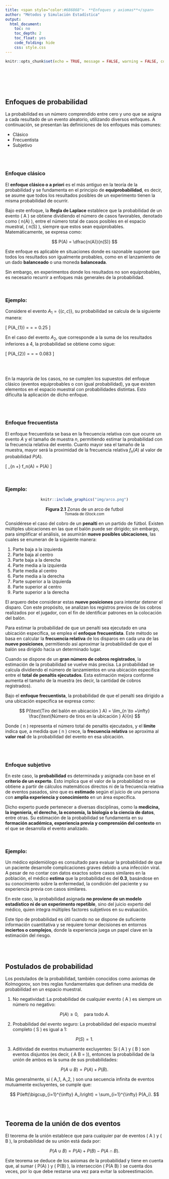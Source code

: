 ```yaml
---
title: <span style="color:#686868">  **Enfoques y axiomas**</span>
author: "Métodos y Simulación Estadística"
output:
  html_document:
    toc: no
    toc_depth: 2
    toc_float: yes
    code_folding: hide
    css: style.css
---
```


```r
knitr::opts_chunk$set(echo = TRUE, message = FALSE, warning = FALSE, comment = NA)
```

<br/>

<br/><br/>
<h2>Enfoques de probabilidad</h2>


La probabilidad es un número comprendido entre cero y uno que se asigna a cada resultado de un evento aleatorio, utilizando diversos enfoques. A continuación, se presentan las definiciones de los enfoques más comunes:

- Clásico 
- Frecuentista
- Subjetivo



<br/><br/>
<h3>Enfoque clásico</h3>

El **enfoque clásico o a priori** es el más antiguo en la teoría de la probabilidad y se fundamenta en el principio de **equiprobabilidad**, es decir, se asume que todos los resultados posibles de un experimento tienen la misma probabilidad de ocurrir.  

Bajo este enfoque, la **Regla de Laplace** establece que la probabilidad de un evento \( A \) se obtiene dividiendo el número de casos favorables, denotado como \( n(A) \), entre el número total de casos posibles en el espacio muestral, \( n(S) \), siempre que estos sean equiprobables. Matemáticamente, se expresa como:  

$$
P(A) = \dfrac{n(A)}{n(S)}
$$

Este enfoque es aplicable en situaciones donde es razonable suponer que todos los resultados son igualmente probables, como en el lanzamiento de un dado **balanceado** o una moneda **balanceada**.  

Sin embargo, en experimentos donde los resultados no son equiprobables, es necesario recurrir a enfoques más generales de la probabilidad.


<br/>
<div class="caja-ejemplo">
<h3>Ejemplo:</h3>
<p> 
Considere el evento $A_{1} = \{(c,c)\}$, su probabilidad se calcula de la siguiente manera:

\[
P(A_{1}) = \frac{n(A_{1})}{n(S_{1})} = \frac{1}{4} = 0.25
\]

En el caso del evento $A_{2}$, que corresponde a la suma de los resultados inferiores a 4, la probabilidad se obtiene como sigue:

\[
P(A_{2}) = \frac{n(A_{2})}{n(S_{2})} = \frac{3}{36} = 0.083
\]

<br/><br/>

En la mayoría de los casos, no se cumplen los supuestos del enfoque clásico (eventos equiprobables o con igual probabilidad), ya que existen elementos en el espacio muestral con probabilidades distintas. Esto dificulta la aplicación de dicho enfoque.
</p>
</div>





<br/><br/>
<h3>Enfoque frecuentista</h3>

El enfoque frecuentista se basa en la frecuencia relativa con que ocurre un evento $A$ y el tamaño de muestra $n$, permitiendo estimar la probabilidad con la frecuencia relativa del evento. Cuanto mayor sea el tamaño de la muestra, mayor será la proximidad de la frecuencia relativa $f_n(A)$ al valor de probabilidad $P(A)$.

\[
\lim_{n \to +\infty} f_n(A) = P(A)
\]


<br/>
<div class="caja-ejemplo">
<h3>Ejemplo:</h3>
<p> 

<center>
```r
knitr::include_graphics("img/arco.png")
```
**Figura 2.1** Zonas de un arco de futbol 
<br/>
<sub>
Tomada de iStock.com
</sub>
</center>


Considérese el caso del cobro de un **penalti** en un partido de fútbol. Existen múltiples ubicaciones en las que el balón puede ser dirigido; sin embargo, para simplificar el análisis, se asumirán **nueve posibles ubicaciones**, las cuales se enumeran de la siguiente manera:  

1. Parte baja a la izquierda  
2. Parte baja al centro  
3. Parte baja a la derecha  
4. Parte media a la izquierda  
5. Parte media al centro  
6. Parte media a la derecha  
7. Parte superior a la izquierda  
8. Parte superior al centro  
9. Parte superior a la derecha  

El arquero debe considerar estas **nueve posiciones** para intentar detener el disparo. Con este propósito, se analizan los registros previos de los cobros realizados por el jugador, con el fin de identificar patrones en la colocación del balón.  

Para estimar la probabilidad de que un penalti sea ejecutado en una ubicación específica, se emplea el **enfoque frecuentista**. Este método se basa en calcular la **frecuencia relativa** de los disparos en cada una de las **nueve posiciones**, permitiendo así aproximar la probabilidad de que el balón sea dirigido hacia un determinado lugar.  

Cuando se dispone de un **gran número de cobros registrados**, la estimación de la probabilidad se vuelve más precisa. La probabilidad se calcula dividiendo el número de lanzamientos en una ubicación específica entre el **total de penaltis ejecutados**. Esta estimación mejora conforme aumenta el tamaño de la muestra (es decir, la cantidad de cobros registrados).  

Bajo el **enfoque frecuentista**, la probabilidad de que el penalti sea dirigido a una ubicación específica se expresa como:  

$$
P(\text{Tiro del balón en ubicación } A) = \lim_{n \to +\infty} \frac{\text{Número de tiros en la ubicación } A}{n}
$$  

Donde \( n \) representa el número total de penaltis ejecutados, y el **límite** indica que, a medida que \( n \) crece, la **frecuencia relativa** se aproxima al **valor real** de la probabilidad del evento en esa ubicación.

</p>
</div>





<br/><br/>
<h3>Enfoque subjetivo</h3>

En este caso, la **probabilidad** es determinada y asignada con base en el **criterio de un experto**. Esto implica que el valor de la probabilidad no se obtiene a partir de cálculos matemáticos directos ni de la frecuencia relativa de eventos pasados, sino que es **estimado** según el juicio de una persona con **amplia experiencia y conocimiento** en un área específica.  

Dicho experto puede pertenecer a diversas disciplinas, como la **medicina, la ingeniería, el derecho, la economía, la biología o la ciencia de datos**, entre otras. Su estimación de la probabilidad se fundamenta en su **formación académica, experiencia previa y comprensión del contexto** en el que se desarrolla el evento analizado.  

<br/>
<div class="caja-ejemplo">
<h3>Ejemplo:</h3>
<p>

Un médico epidemiólogo es consultado para evaluar la probabilidad de que un paciente desarrolle complicaciones graves debido a una infección viral. A pesar de no contar con datos exactos sobre casos similares en la población, el médico **estima** que la probabilidad es del **0.3**, basándose en su conocimiento sobre la enfermedad, la condición del paciente y su experiencia previa con casos similares.  

En este caso, la probabilidad asignada **no proviene de un modelo estadístico ni de un experimento repetible**, sino del juicio experto del médico, quien integra múltiples factores subjetivos en su evaluación.  

Este tipo de probabilidad es útil cuando no se dispone de suficiente información cuantitativa y se requiere tomar decisiones en entornos **inciertos o complejos**, donde la experiencia juega un papel clave en la estimación del riesgo.  


</p>
</div>




<br/><br/>
<h2>Postulados de probabilidad</h2>

Los postulados de la probabilidad, también conocidos como axiomas de Kolmogorov, son tres reglas fundamentales que definen una medida de probabilidad en un espacio muestral.

1. No negatividad: La probabilidad de cualquier evento \( A \) es siempre un número no negativo:

$$
P(A) \geq 0, \quad \text{para todo } A.
$$

2. Probabilidad del evento seguro: La probabilidad del espacio muestral completo \( S \) es igual a 1:

$$
P(S) = 1.
$$

3. Aditividad de eventos mutuamente excluyentes: Si \( A \) y \( B \) son eventos disjuntos (es decir, \( A \cap B = \emptyset \)), entonces la probabilidad de la unión de ambos es la suma de sus probabilidades:

$$
P(A \cup B) = P(A) + P(B).
$$

Más generalmente, si \( A_1, A_2, \dots \) son una secuencia infinita de eventos mutuamente excluyentes, se cumple que:

$$
P\left(\bigcup_{i=1}^{\infty} A_i\right) = \sum_{i=1}^{\infty} P(A_i).
$$
<br/><br/>
<h2>Teorema de la unión de dos eventos</h2>

El teorema de la unión establece que para cualquier par de eventos \( A \) y \( B \), la probabilidad de su unión está dada por:

$$
P(A \cup B) = P(A) + P(B) - P(A \cap B).
$$

Este teorema se deduce de los axiomas de la probabilidad y tiene en cuenta que, al sumar \( P(A) \) y \( P(B) \), la intersección \( P(A \cap B) \) se cuenta dos veces, por lo que debe restarse una vez para evitar la sobreestimación.



